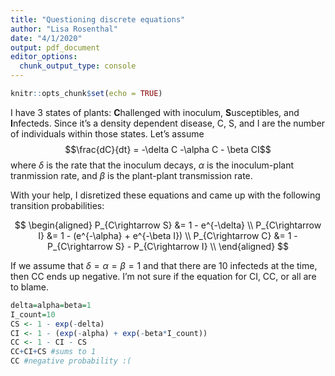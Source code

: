 ```yaml
---
title: "Questioning discrete equations"
author: "Lisa Rosenthal"
date: "4/1/2020"
output: pdf_document
editor_options: 
  chunk_output_type: console
---
```


```r
knitr::opts_chunk$set(echo = TRUE)
```

I have 3 states of plants: **C**hallenged with inoculum, **S**usceptibles, and **I**nfecteds. Since it's a density dependent disease, C, S, and I are the number of individuals within those states. Let's assume $$\frac{dC}{dt} = -\delta C -\alpha C - \beta CI$$ where $\delta$ is the rate that the inoculum decays, $\alpha$ is the inoculum-plant tranmission rate, and $\beta$ is the plant-plant transmission rate.  

With your help, I disretized these equations and came up with the following transition probabilities:  

$$
\begin{aligned}
P_{C\rightarrow S} &= 1 - e^{-\delta} \\
P_{C\rightarrow I} &= 1 - (e^{-\alpha} + e^{-\beta I}) \\
P_{C\rightarrow C} &= 1 - P_{C\rightarrow S} - P_{C\rightarrow I} \\
\end{aligned}
$$

If we assume that $\delta=\alpha=\beta=1$ and that there are 10 infecteds at the time, then CC ends up negative. I'm not sure if the equation for CI, CC, or all are to blame. 
```r
delta=alpha=beta=1
I_count=10
CS <- 1 - exp(-delta)
CI <- 1 - (exp(-alpha) + exp(-beta*I_count))
CC <- 1 - CI - CS
CC+CI+CS #sums to 1
CC #negative probability :(
```

